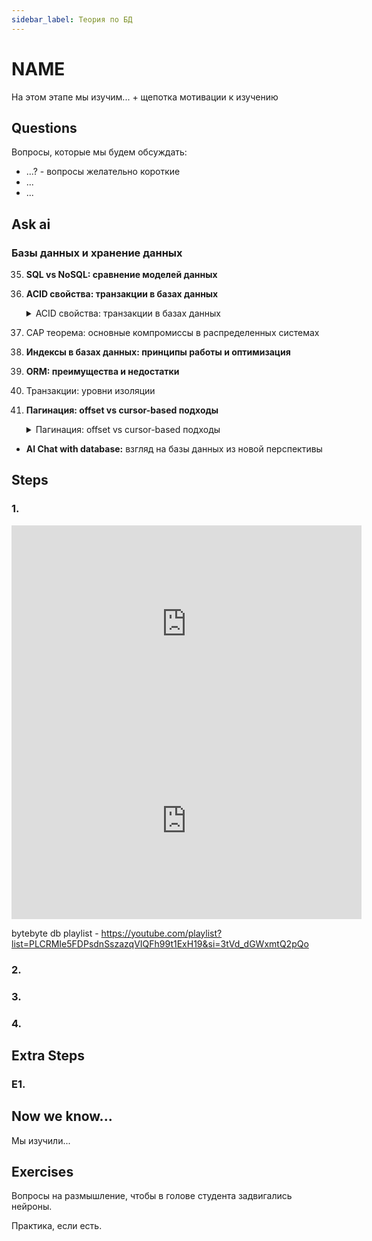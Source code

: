 ```yaml
---
sidebar_label: Теория по БД
---
```


# NAME

На этом этапе мы изучим... + щепотка мотивации к изучению

## Questions

Вопросы, которые мы будем обсуждать:
- ...? - вопросы желательно короткие
- ...
- ...

## Ask ai

### Базы данных и хранение данных
35. **SQL vs NoSQL: сравнение моделей данных**
36. **ACID свойства: транзакции в базах данных**
    <details>
    <summary>ACID свойства: транзакции в базах данных</summary>

    <iframe width="560" height="315" src="https://www.youtube.com/embed/GAe5oB742dw?si=76fujMvzHJJjua25" title="YouTube video player" frameborder="0" allow="accelerometer; autoplay; clipboard-write; encrypted-media; gyroscope; picture-in-picture; web-share" referrerpolicy="strict-origin-when-cross-origin" allowfullscreen></iframe>

    </details>

37. CAP теорема: основные компромиссы в распределенных системах
38. **Индексы в базах данных: принципы работы и оптимизация**
39. **ORM: преимущества и недостатки**
40. Транзакции: уровни изоляции
42. **Пагинация: offset vs cursor-based подходы**
    <details>
    <summary>Пагинация: offset vs cursor-based подходы</summary>

    <iframe width="560" height="315" src="https://www.youtube.com/embed/14K_a2kKTxU?si=GeKkgP09fzgkF5hv" title="YouTube video player" frameborder="0" allow="accelerometer; autoplay; clipboard-write; encrypted-media; gyroscope; picture-in-picture; web-share" referrerpolicy="strict-origin-when-cross-origin" allowfullscreen></iframe>

    </details>

- **AI Chat with database:** взгляд на базы данных из новой перспективы

## Steps

### 1. 

<iframe width="560" height="315" src="https://www.youtube.com/embed/IBzTDkYNB7I?si=a3m9SyAbnsAJvc2h" title="YouTube video player" frameborder="0" allow="accelerometer; autoplay; clipboard-write; encrypted-media; gyroscope; picture-in-picture; web-share" referrerpolicy="strict-origin-when-cross-origin" allowfullscreen></iframe>
<iframe width="560" height="315" src="https://www.youtube.com/embed/bv5UqdWm-5k?si=2kx8UUc982RSZK5T" title="YouTube video player" frameborder="0" allow="accelerometer; autoplay; clipboard-write; encrypted-media; gyroscope; picture-in-picture; web-share" referrerpolicy="strict-origin-when-cross-origin" allowfullscreen></iframe>

bytebyte db playlist - https://youtube.com/playlist?list=PLCRMIe5FDPsdnSszazqVIQFh99t1ExH19&si=3tVd_dGWxmtQ2pQo

### 2.

### 3.

### 4.

## Extra Steps

### E1.

## Now we know...

Мы изучили...

## Exercises

Вопросы на размышление, чтобы в голове студента задвигались нейроны.

Практика, если есть.



